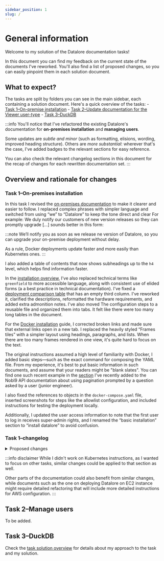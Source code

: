 ```yaml
---
sidebar_position: 1
slug: /
---
```


# General information

Welcome to my solution of the Datalore documentation tasks!

In this document you can find my feedback on the current state of the documents I've reworked. You'll also find a list of proposed changes, so you can easily pinpoint them in each solution document.

## What to expect?

The tasks are split by folders you can see in the main sidebar, each containing a solution document. Here's a quick overview of the tasks:
    - [Task 1–On-premise installation](/datalore/task-1)
    - [Task 2–Update documentation for the Viewer user-type](/datalore/task-2)
    - [Task 3–DuckDB](/datalore/task-3)

:::info
You'll notice that I've refactored the existing Datalore's documentation for **on-premises installation** and **managing users**.

Some updates are *subtle and minor* (such as formatting, elisions, wording, improved heading structure). Others are *more substantial*: wherever that's the case, I've added <MajorUpdate/> badges to the relevant sections for easy reference.

You can also check the relevant changelog sections in this document for the recap of changes for each rewritten documentation set.
:::

## Overview and rationale for changes

### Task 1–On-premises installation

In this task I revised the [on-premises documentation](/datalore/task-1/) to make it clearer and easier to follow. I replaced complex phrases with simpler language and switched from using “we” to “Datalore” to keep the tone direct and clear For example: We duly notify our customers of new version releases so they can promptly upgrade [...] sounds better in this form:

:::note
We’ll notify you as soon as we release ne version of Datalore, so you can upgrade your on-premise deployment without delay.

As a rule, Docker deployments update faster and more easily than Kubernetes ones.
:::

I also added a table of contents that now shows subheadings up to the `h4` level, which helps find information faster.

In the [installation overview](/datalore/task-1/), I've also replaced technical terms like `greenfield` to more accessible language, along with consistent use of elided forms (a a best practice in technical documentation). I've fixed a [deployment comparison table](/datalore/task-1/#set-up-infrastructure--choose-an-installation-method-) that has an empty third column. I've reworked it, clarified the descriptions, reformatted the hardware requirements, and added extra admonition notes. I've also moved The configuration steps to a reusable file and organized them into tabs. It felt like there were too many long tables in the document.

For the [Docker installation](/datalore/task-1/docker) guide, I corrected broken links and made sure that external links open in a new tab. I replaced the heavily styled “Frames tiles” with a simpler layout using headings, paragraphs, and lists. When there are too many frames rendered in one view, it's quite hard to focus on the text.

The original instructions assumed a high level of familiarity with Docker, I added basic steps—such as the exact command for composing the YAML file. From my experience, it's best to put basic information in such documents, and assume that your readers might be "blank slates". You can find one such recent example in the [section](https://docs.nobl9.com/api/slo-v2#tag/SLO/paths/~1slos/get) I've recently added to the Nobl9 API documentation about using pagination prompted by a question asked by a user (junior engineer).

I also fixed the references to objects in the `docker-compose.yaml` file, inserted screenshots for steps like the allowlist configuration, and included instructions for testing the deployment locally.

Additionally, I updated the user access information to note that the first user to log in receives super‑admin rights, and I renamed the “basic installation” section to “install datalore” to avoid confusion.

### Task 1–changelog

<details>
    <summary>Proposed changes</summary>

**General changes**
- Refactored bulky wording for clarity
- Replaced "we" with "Datalore"
- Added a table of contents with subheadings up to h4

**Installation Overview**
- Replaced jargon with simpler terms
- Fixed a broken table by recoding it, simplifying descriptions, and reformatting hardware requirements
- Moved configuration steps to a reusable file and organized them into separate tabs for optional and required settings

**Docker Installation**
- Fixed broken links and ensured all have the `target="_blank"` attribute
- Replaced styled frames with simple headings, paragraphs, and lists
- Added basic command details for composing the YAML file and clarified instructions
- Corrected YAML references in the `docker-compose.yaml` file
- Added screenshots for allowlist configuration
- Included instructions for testing the deployment locally
- Updated user role information to indicate the first user gets super-admin rights
- Renamed "basic installation" to "install datalore"

</details>

:::info disclaimer
While I didn't work on Kubernetes instructions, as I wanted to focus on other tasks, similar changes could be applied to that section as well.

Other parts of the documentation could also benefit from similar changes, while documents such as the one on deploying Datalore on EC2 instance might require detailed refactoring that will include more detailed instructions for AWS configuration.
:::

## Task 2–Manage users

To be added.

## Task 3–DuckDB

Check the [task solution overview](/datalore/task-3/) for details about my approach to the task and my solution.